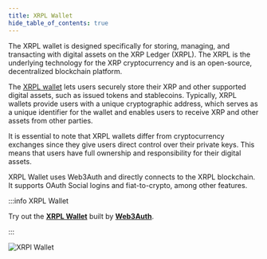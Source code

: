 ```yaml
---
title: XRPL Wallet
hide_table_of_contents: true
---
```


The XRPL wallet is designed specifically for storing, managing, and transacting with digital assets on the XRP Ledger (XRPL). The XRPL is the underlying technology for the XRP cryptocurrency and is an open-source, decentralized blockchain platform.

The [XRPL wallet](https://xrpl.tor.us) lets users securely store their XRP and other supported digital assets, such as issued tokens and stablecoins. Typically, XRPL wallets provide users with a unique cryptographic address, which serves as a unique identifier for the wallet and enables users to receive XRP and other assets from other parties.

It is essential to note that XRPL wallets differ from cryptocurrency exchanges since they give users direct control over their private keys. This means that users have full ownership and responsibility for their digital assets.

XRPL Wallet uses Web3Auth and directly connects to the XRPL blockchain. It supports OAuth Social logins and fiat-to-crypto, among other features.

:::info XRPL Wallet

Try out the [**XRPL Wallet**](https://xrpl.tor.us) built by [**Web3Auth**](https://web3auth.io).

:::

![XRPl Wallet](/images/xrpl-wallet.gif)
